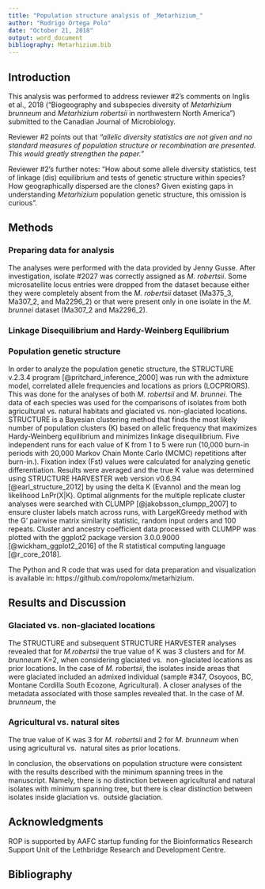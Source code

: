 ```yaml
---
title: "Population structure analysis of _Metarhizium_"
author: "Rodrigo Ortega Polo"
date: "October 21, 2018"
output: word_document
bibliography: Metarhizium.bib
---
```


## Introduction

This analysis was performed to address reviewer #2's comments on
Inglis et al., 2018 ("Biogeography and subspecies diversity of 
_Metarhizium brunneum_ and _Metarhizium robertsii_ in northwestern 
North America") submitted to the Canadian Journal of Microbiology.

Reviewer #2 points out that _"allelic diversity statistics are not given and no standard
measures of population structure or recombination are presented. This would greatly strengthen the paper."_

Reviewer #2's further notes: "How about some allele diversity statistics, test of linkage (dis) equilibrium and
tests of genetic structure within species? How geographically dispersed are the clones? Given existing gaps in
understanding _Metarhizium_ population genetic structure, this omission is curious".

## Methods

### Preparing data for analysis

The analyses were performed with the data provided by Jenny Gusse. After investigation,
isolate #2027 was correctly assigned as _M. robertsii_. Some microsatellite locus entries 
were dropped from the dataset because either they were completely absent from the _M. robertsii_ 
dataset (Ma375_3, Ma307_2, and Ma2296_2) or that were present only in one isolate in the _M. brunnei_ 
dataset (Ma307_2 and Ma2296_2).

### Linkage Disequilibrium and Hardy-Weinberg Equilibrium

### Population genetic structure

In order to analyze the population genetic structure, the STRUCTURE v.2.3.4 program 
[@pritchard_inference_2000] was run with the admixture model, 
correlated allele frequencies and locations as priors (LOCPRIORS). This was done for 
the analyses of both _M. robertsii_ and _M. brunnei_. The data of each species was used for the comparisons 
of isolates from both agricultural vs. natural habitats and glaciated vs. non-glaciated locations. 
STRUCTURE is a Bayesian clustering method that finds the most likely number of population 
clusters (K) based on allelic frequency that maximizes Hardy-Weinberg equilibrium and minimizes linkage disequilibrium.
Five independent runs for each value of K from 1 to 5 were 
run (10,000 burn-in periods with 20,000 Markov Chain Monte Carlo (MCMC) repetitions after 
burn-in.). Fixation index (Fst) values were calculated for analyzing genetic differentiation. 
Results were averaged and the true K value was determined using STRUCTURE HARVESTER web version 
v0.6.94 [@earl_structure_2012] by using the delta K (Evanno) and the mean log likelihood LnPr(X|K).
Optimal alignments for the multiple replicate cluster analyses were searched with 
CLUMPP [@jakobsson_clumpp_2007] to ensure cluster labels match across runs, with LargeKGreedy method
with the G' pairwise matrix similarity statistic, random input orders and 100 repeats. 
Cluster and ancestry coefficient data processed with CLUMPP was plotted with the ggplot2 package 
version 3.0.0.9000 [@wickham_ggplot2_2016] of the R statistical computing language [@r_core_2018].

The Python and R code that was used for data preparation and visualization is available 
in: https://github.com/ropolomx/metarhizium. 

## Results and Discussion

### Glaciated vs. non-glaciated locations

The STRUCTURE and subsequent STRUCTURE HARVESTER analyses revealed that for 
_M.robertsii_ the true value of K was 3 clusters and for _M. brunneum_ K=2, when considering glaciated vs. 
non-glaciated locations as prior locations. In the case of _M. robertsii_, the isolates inside areas 
that were glaciated included an admixed individual (sample #347, Osoyoos, BC, 
Montane Cordilla South Ecozone, Agricultural). A closer analyses of the metadata associated with those samples
revealed that. In the case of _M. brunneum_, the 



### Agricultural vs. natural sites

The true value of K was 3 for _M. robertsii_ and 2 for _M. brunneum_ when using agricultural vs. 
natural sites as prior locations. 



In conclusion, the observations on population structure were 
consistent with the results described with the minimum spanning trees 
in the manuscript. Namely, there is no distinction between 
agricultural and natural isolates with minimum spanning tree, but 
there is clear distinction between isolates inside glaciation vs. 
outside glaciation.

## Acknowledgments

ROP is supported by AAFC startup funding for the Bioinformatics Research Support Unit 
of the Lethbridge Research and Development Centre.

## Bibliography


